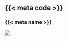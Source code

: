 ## {{< meta code >}}
### {{< meta name >}}

::: {.r-stack}
![](assets/img/banner-wide.svg)
:::

::: footer
<!-- Remove footer from title page -->

:::